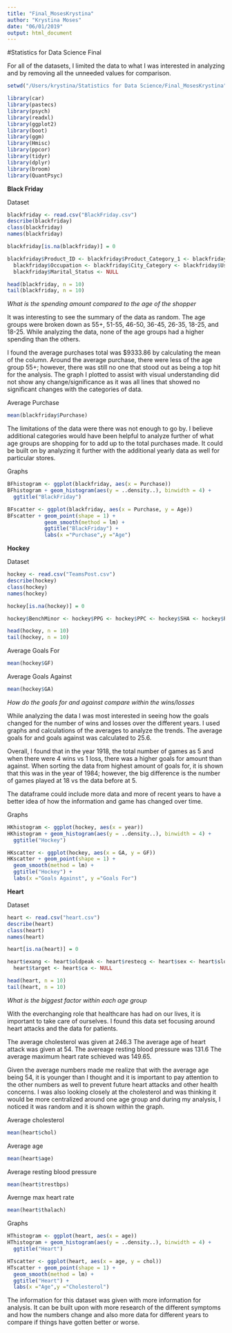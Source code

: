 ```yaml
---
title: "Final_MosesKrystina"
author: "Krystina Moses"
date: "06/01/2019"
output: html_document
---
```

#Statistics for Data Science Final

For all of the datasets, I limited the data to what I was interested in analyzing and by removing all the unneeded values for comparison. 

```r
setwd("/Users/krystina/Statistics for Data Science/Final_MosesKrystina")

library(car)
library(pastecs)
library(psych)
library(readxl)
library(ggplot2)
library(boot)
library(ggm)
library(Hmisc)
library(ppcor)
library(tidyr)
library(dplyr)
library(broom)
library(QuantPsyc)
```

**Black Friday**

Dataset

```r
blackfriday <- read.csv("BlackFriday.csv")
describe(blackfriday)
class(blackfriday)
names(blackfriday)

blackfriday[is.na(blackfriday)] = 0

blackfriday$Product_ID <- blackfriday$Product_Category_1 <- blackfriday$Product_Category_2 <- blackfriday$Product_Category_3 <- 
  blackfriday$Occupation <- blackfriday$City_Category <- blackfriday$User_ID <- blackfriday$Stay_In_Current_City_Years <- 
  blackfriday$Marital_Status <- NULL

head(blackfriday, n = 10)
tail(blackfriday, n = 10)
```

*What is the spending amount compared to the age of the shopper*

It was interesting to see the summary of the data as random. The age groups were broken down as 55+, 51-55, 46-50, 36-45, 26-35, 18-25, and 18-25. While analyzing the data, none of the age groups had a higher spending than the others.

I found the average purchases total was $9333.86 by calculating the mean of the column. Around the average purchase, there were less of the age group 55+; however, there was still no one that stood out as being a top hit for the analysis. The graph I plotted to assist with visual understanding did not show any change/significance as it was all lines that showed no significant changes with the categories of data.

Average Purchase

```r
mean(blackfriday$Purchase)
```

The limitations of the data were there was not enough to go by. I believe additional categories would have been helpful to analyze further of what age groups are shopping for to add up to the total purchases made. It could be built on by analyzing it further with the additional yearly data as well for particular stores.

Graphs

```r
BFhistogram <- ggplot(blackfriday, aes(x = Purchase))
BFhistogram + geom_histogram(aes(y = ..density..), binwidth = 4) +
  ggtitle("BlackFriday")

BFscatter <- ggplot(blackfriday, aes(x = Purchase, y = Age))
BFscatter + geom_point(shape = 1) +
            geom_smooth(method = lm) +
            ggtitle("BlackFriday") +
            labs(x ="Purchase",y ="Age")
```

**Hockey**

Dataset

```r
hockey <- read.csv("TeamsPost.csv")
describe(hockey)
class(hockey)
names(hockey)

hockey[is.na(hockey)] = 0

hockey$BenchMinor <- hockey$PPG <- hockey$PPC <- hockey$SHA <- hockey$PKG <- hockey$PKC <- hockey$SHF <- hockey$lgID <- hockey$tmID <- hockey$PIM <- NULL

head(hockey, n = 10)
tail(hockey, n = 10)
```

Average Goals For

```r
mean(hockey$GF)
```

Average Goals Against

```r
mean(hockey$GA)
```
*How do the goals for and against compare within the wins/losses*

While analyzing the data I was most interested in seeing how the goals changed for the number of wins and losses over the different years. I used graphs and calculations of the averages to analyze the trends. The average goals for and goals against was calculated to 25.6. 

Overall, I found that in the year 1918, the total number of games as 5 and when there were 4 wins vs 1 loss, there was a higher goals for amount than against. When sorting the data from highest amount of goals for, it is shown that this was in the year of 1984; however, the big difference is the number of games played at 18 vs the data before at 5. 

The dataframe could include more data and more of recent years to have a better idea of how the information and game has changed over time.

Graphs

```r
HKhistogram <- ggplot(hockey, aes(x = year))
HKhistogram + geom_histogram(aes(y = ..density..), binwidth = 4) +
  ggtitle("Hockey")

HKscatter <- ggplot(hockey, aes(x = GA, y = GF))
HKscatter + geom_point(shape = 1) +
  geom_smooth(method = lm) +
  ggtitle("Hockey") +
  labs(x ="Goals Against", y ="Goals For")
```

**Heart**

Dataset

```r
heart <- read.csv("heart.csv")
describe(heart)
class(heart)
names(heart)

heart[is.na(heart)] = 0

heart$exang <- heart$oldpeak <- heart$restecg <- heart$sex <- heart$slope <- heart$thal <- 
  heart$target <- heart$ca <- NULL

head(heart, n = 10)
tail(heart, n = 10)
```
*What is the biggest factor within each age group*

With the everchanging role that healthcare has had on our lives, it is important to take care of ourselves. I found this data set focusing around heart attacks and the data for patients.

The average cholesterol was given at 246.3
The average age of heart attack was given at 54.
The avereage resting blood pressure was 131.6
The average maximum heart rate schieved was 149.65.

Given the average numbers made me realize that with the average age being 54, it is younger than I thought and it is important to pay attention to the other numbers as well to prevent future heart attacks and other health concerns. I was also looking closely at the cholesterol and was thinking it would be more centralized around one age group and during my analysis, I noticed it was random and it is shown within the graph. 

Average cholesterol

```r
mean(heart$chol)
```

Average age

```r
mean(heart$age)
```

Average resting blood pressure

```r
mean(heart$trestbps)
```

Avernge max heart rate

```r
mean(heart$thalach)
```

Graphs

```r
HThistogram <- ggplot(heart, aes(x = age))
HThistogram + geom_histogram(aes(y = ..density..), binwidth = 4) +
  ggtitle("Heart")

HTscatter <- ggplot(heart, aes(x = age, y = chol))
HTscatter + geom_point(shape = 1) +
  geom_smooth(method = lm) +
  ggtitle("Heart") +
  labs(x ="Age",y ="Cholesterol")
```

The information for this dataset was given with more information for analysis. It can be built upon with more research of the different symptoms and how the numbers change and also more data for different years to compare if things have gotten better or worse. 